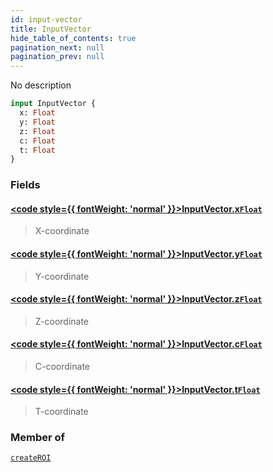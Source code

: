 ```yaml
---
id: input-vector
title: InputVector
hide_table_of_contents: true
pagination_next: null
pagination_prev: null
---
```








No description

```graphql
input InputVector {
  x: Float
  y: Float
  z: Float
  c: Float
  t: Float
}
```


### Fields

#### [<code style={{ fontWeight: 'normal' }}>InputVector.<b>x</b></code>](#)<Bullet />[`Float`](/docs/schemas/mikro/scalars/float) <Badge class="secondary" text="scalar"/>
> X-coordinate
> 

#### [<code style={{ fontWeight: 'normal' }}>InputVector.<b>y</b></code>](#)<Bullet />[`Float`](/docs/schemas/mikro/scalars/float) <Badge class="secondary" text="scalar"/>
> Y-coordinate
> 

#### [<code style={{ fontWeight: 'normal' }}>InputVector.<b>z</b></code>](#)<Bullet />[`Float`](/docs/schemas/mikro/scalars/float) <Badge class="secondary" text="scalar"/>
> Z-coordinate
> 

#### [<code style={{ fontWeight: 'normal' }}>InputVector.<b>c</b></code>](#)<Bullet />[`Float`](/docs/schemas/mikro/scalars/float) <Badge class="secondary" text="scalar"/>
> C-coordinate
> 

#### [<code style={{ fontWeight: 'normal' }}>InputVector.<b>t</b></code>](#)<Bullet />[`Float`](/docs/schemas/mikro/scalars/float) <Badge class="secondary" text="scalar"/>
> T-coordinate
> 



### Member of

[`createROI`](/docs/schemas/mikro/mutations/create-roi)  <Badge class="secondary" text="mutation"/>



